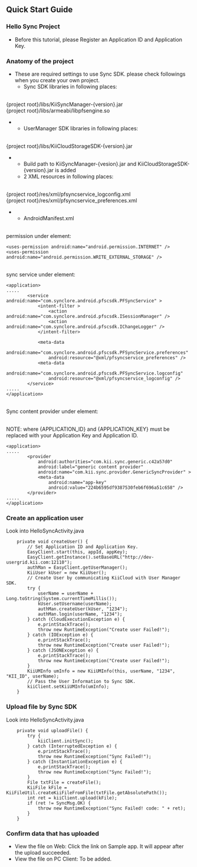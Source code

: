 
== Quick Start Guide ==

=== Hello Sync Project ===
* Before this tutorial, please Register an Application ID and Application Key.

=== Anatomy of the project ===

* These are required settings to use Sync SDK. please check followings when you create your own project.
** Sync SDK libraries in following places:
<br/>
{project root}/libs/KiiSyncManager-{version}.jar
<br/>
{project root}/libs/armeabi/libpfsengine.so
** UserManager SDK libraries in following places:
<br/>
{project root}/libs/KiiCloudStorageSDK-{version}.jar
** Build path to KiiSyncManager-{vesion}.jar and&nbsp;KiiCloudStorageSDK-{version}.jar is added
** 2 XML resources in following places:
<br/>
{project root}/res/xml/pfsyncservice_logconfig.xml
<br/>
{project root}/res/xml/pfsyncservice_preferences.xml
** AndroidManifest.xml
<br/>
permission under <manifest> element:
<pre>
<uses-permission android:name="android.permission.INTERNET" />
<uses-permission android:name="android.permission.WRITE_EXTERNAL_STORAGE" />
</pre>
<br/>
sync service under <application> element:
<pre>
<application>
.....
        <service android:name="com.synclore.android.pfscsdk.PFSyncService" >
            <intent-filter >
                <action android:name="com.synclore.android.pfscsdk.ISessionManager" />
                <action android:name="com.synclore.android.pfscsdk.IChangeLogger" />
            </intent-filter>

            <meta-data
                android:name="com.synclore.android.pfscsdk.PFSyncService.preferences"
                android:resource="@xml/pfsyncservice_preferences" />
            <meta-data
                android:name="com.synclore.android.pfscsdk.PFSyncService.logconfig"
                android:resource="@xml/pfsyncservice_logconfig" />
        </service>
.....
</application>
</pre>

<br/>
Sync content provider under <application> element:

<br/>
NOTE: where {APPLICATION_ID} and {APPLICATION_KEY} must be replaced with your Application Key and Application ID.
<pre>
<application>
.....
        <provider
            android:authorities="com.kii.sync.generic.c42a57d0"
            android:label="generic content provider"
            android:name="com.kii.sync.provider.GenericSyncProvider" >
            <meta-data
                android:name="app-key"
                android:value="224b6595df9387530feb6f696a51c658" />
        </provider>
.....
</application>
</pre>

=== Create an application user ===

Look into HelloSyncActivity.java
<pre>
    private void createUser() {
        // Set Application ID and Application Key.
        EasyClient.start(this, appId, appKey);
        EasyClient.getInstance().setBaseURL("http://dev-usergrid.kii.com:12110");
        authMan = EasyClient.getUserManager();
        KiiUser kUser = new KiiUser();
        // Create User by communicating KiiCloud with User Manager SDK.
        try {
            userName = userName + Long.toString(System.currentTimeMillis());
            kUser.setUsername(userName);
            authMan.createUser(kUser, "1234");
            authMan.login(userName, "1234");
        } catch (CloudExecutionException e) {
            e.printStackTrace();
            throw new RuntimeException("Create user Failed!");
        } catch (IOException e) {
            e.printStackTrace();
            throw new RuntimeException("Create user Failed!");
        } catch (JSONException e) {
            e.printStackTrace();
            throw new RuntimeException("Create user Failed!");
        }
        KiiUMInfo umInfo = new KiiUMInfo(this, userName, "1234", "KII_ID", userName);
        // Pass the User Information to Sync SDK.
        kiiClient.setKiiUMInfo(umInfo);
    }
</pre>

=== Upload file by Sync SDK ===

Look into HelloSyncActivity.java
<pre>
    private void uploadFile() {
        try {
            kiiClient.initSync();
        } catch (InterruptedException e) {
            e.printStackTrace();
            throw new RuntimeException("Sync Failed!");
        } catch (InstantiationException e) {
            e.printStackTrace();
            throw new RuntimeException("Sync Failed!");
        }
        File txtFile = createFile();
        KiiFile kFile = KiiFileUtil.createKiiFileFromFile(txtFile.getAbsolutePath());
        int ret = kiiClient.upload(kFile);
        if (ret != SyncMsg.OK) {
            throw new RuntimeException("Sync Failed! code: " + ret);
        }
    }
</pre>

=== Confirm data that has uploaded ===

* View the file on Web: Click the link on Sample app. It will appear after the upload succeeded.
* View the file on PC Client: To be added.
